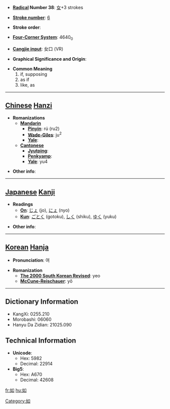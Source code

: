 * '''[[Wiktionary:Chinese radical index| Radical]] Number 38''': [[Wiktionary:Chinese radical index 女|女]]+3 strokes

* '''[[Wiktionary:Chinese total strokes index|Stroke number]]''': [[Wiktionary:Chinese total strokes index 6|6]]

* '''Stroke order''': 

* '''[[Wiktionary:Chinese four corner index|Four-Corner System]]''': 4640<sub>0</sub>

* '''[[Wiktionary:Chinese Cangjie index|Cangjie input]]''': 女口 (VR)

* '''Graphical Significance and Origin''': 

* '''Common Meaning'''
*#if, supposing
*# as if
*# like, as


----

== [[Chinese]] [[Hanzi]] ==

* '''Romanizations'''
** '''[[Mandarin]]'''
*** '''[[Pinyin]]''': rú (ru2)
*** '''[[Wade-Giles]]''': ju<sup>2</sup>
*** '''[[Yale]]''': 
** '''[[Cantonese]]'''
*** '''[[Jyutping]]''':
*** '''[[Penkyamp]]''': 
*** '''[[Yale]]''': yu4

* '''Other info''': 

----

== [[Japanese]] [[Kanji]] ==

* '''Readings'''
** '''[[On]]''': [[じょ]] (jo), [[にょ]] (nyo)
** '''[[Kun]]''': [[ごとく]] (gotoku), [[しく]] (shiku), [[ゆく]] (yuku)

* '''Other info''':  

----

== [[Korean]] [[Hanja]] ==

* '''Pronunciation''': 여

* '''Romanization'''
** '''[[The 2000 South Korean Revised Romanization|The 2000 South Korean Revised]]''': yeo
** '''[[McCune-Reischauer]]''': yŏ

----

== Dictionary Information ==

* KangXi: 0255.210
* Morobashi: 06060
* Hanyu Da Zidian: 21025.090

== Technical Information ==

* '''Unicode''':
** Hex: 5982
** Decimal: 22914
* '''Big5''':
** Hex: A670
** Decimal: 42608

[[fr:如]]
[[hu:如]]
[[Category:如]]